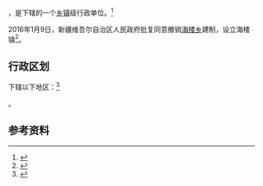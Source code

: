 {{中国乡级行政区|65/29/24/204/000}}

'''{{PAGENAMEBASE}}'''，是{{PRC admin/fullname|65/29/24/204/000|3}}下辖的一个[[乡镇|乡镇]]级行政单位。<ref>{{PRC admin/ref sgc|{{PRC admin/parent|65/29/24/204/000}}}}</ref>

2016年1月9日，新疆维吾尔自治区人民政府批复同意撤销[[海楼乡|海楼乡]]建制，设立海楼镇<ref>{{Cite web |url=http://www.xinjiang.gov.cn/2016/01/12/64805.html |title=新疆维吾尔自治区人民政府关于同意沙雅县海楼乡撤乡设镇的批复（新政函〔2016〕14号） |accessdate=2017-09-20 |archive-date=2017-09-21 |archive-url=https://web.archive.org/web/20170921001328/http://www.xinjiang.gov.cn/2016/01/12/64805.html |dead-url=no }}</ref>。

== 行政区划 ==

{{PAGENAMEBASE}}下辖以下地区：<ref>{{PRC admin/ref sgc|65/29/24/204/000}}</ref>

{{PRC admin/children|65/29/24/204/000}}。

== 参考资料 ==

{{reflist}}

{{行政区划小作品}}
{{PRC admin/navcat|65/29/24/204/000}}